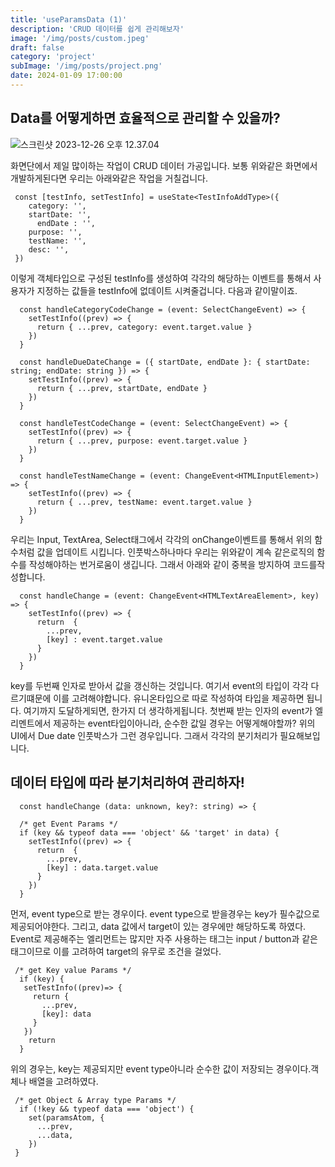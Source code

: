```yaml
---
title: 'useParamsData (1)'
description: 'CRUD 데이터를 쉽게 관리해보자'
image: '/img/posts/custom.jpeg'
draft: false
category: 'project'
subImage: '/img/posts/project.png'
date: 2024-01-09 17:00:00
---
```




## Data를 어떻게하면 효율적으로 관리할 수 있을까?

![스크린샷 2023-12-26 오후 12.37.04](/img/posts/useparams-1.png)



화면단에서 제일 많이하는 작업이 CRUD 데이터 가공입니다. 보통 위와같은 화면에서 개발하게된다면 우리는 아래와같은 작업을 거칠겁니다. 

```tsx
 const [testInfo, setTestInfo] = useState<TestInfoAddType>({
    category: '',
    startDate: '',
	  endDate : '',
    purpose: '',
    testName: '',
    desc: '',
 })
```

이렇게 객체타입으로 구성된 testInfo를 생성하여 각각의 해당하는 이벤트를 통해서 사용자가 지정하는 값들을 testInfo에 없데이트 시켜줄겁니다. 다음과 같이말이죠.

```tsx
  const handleCategoryCodeChange = (event: SelectChangeEvent) => {
    setTestInfo((prev) => {
      return { ...prev, category: event.target.value }
    })
  }

  const handleDueDateChange = ({ startDate, endDate }: { startDate: string; endDate: string }) => {
    setTestInfo((prev) => {
      return { ...prev, startDate, endDate }
    })
  }

  const handleTestCodeChange = (event: SelectChangeEvent) => {
    setTestInfo((prev) => {
      return { ...prev, purpose: event.target.value }
    })
  }

  const handleTestNameChange = (event: ChangeEvent<HTMLInputElement>) => {
    setTestInfo((prev) => {
      return { ...prev, testName: event.target.value }
    })
  }
```

우리는 Input, TextArea, Select태그에서 각각의 onChange이벤트를 통해서 위의 함수처럼 값을 업데이트 시킵니다. 인풋박스하나마다 우리는 위와같이 계속 같은로직의 함수를 작성해야하는 번거로움이 생깁니다. 그래서 아래와 같이 중복을 방지하여 코드를작성합니다.

```tsx
  const handleChange = (event: ChangeEvent<HTMLTextAreaElement>, key) => {
    setTestInfo((prev) => {
      return  {
        ...prev,
        [key] : event.target.value
      }
    })
  }
```

key를 두번째 인자로 받아서 값을 갱신하는 것입니다. 여기서 event의 타입이 각각 다르기떄문에 이를 고려해야합니다. 유니온타입으로 따로 작성하여 타입을 제공하면 됩니다. 여기까지 도달하게되면, 한가지 더 생각하게됩니다. 첫번째 받는 인자의 event가 엘리멘트에서 제공하는 event타입이아니라, 순수한 값일 경우는 어떻게해야할까? 위의 UI에서 Due date 인풋박스가 그런 경우입니다. 그래서 각각의 분기처리가 필요해보입니다.



## 데이터 타입에 따라 분기처리하여 관리하자!

```tsx
  const handleChange (data: unknown, key?: string) => {
    
  /* get Event Params */
  if (key && typeof data === 'object' && 'target' in data) {
    setTestInfo((prev) => {
      return  {
        ...prev,
        [key] : data.target.value
      }
    })
  }
```

먼저, event  type으로 받는 경우이다. event type으로 받을경우는 key가 필수값으로 제공되어야한다. 그리고, data 값에서 target이 있는 경우에만 해당하도록 하였다. Event로 제공해주는 엘리먼트는 많지만 자주 사용하는 태그는 input / button과 같은 태그이므로 이를 고려하여 target의 유무로 조건을 걸었다.



```tsx
 /* get Key value Params */
  if (key) {
   setTestInfo((prev)=> {
     return {
       ...prev,
       [key]: data
     }
   })
    return
  }

```

위의 경우는, key는 제공되지만 event type아니라 순수한 값이 저장되는 경우이다.객체나 배열을 고려하였다.



```tsx
 /* get Object & Array type Params */
  if (!key && typeof data === 'object') {
    set(paramsAtom, {
      ...prev,
      ...data,
    })
 }
```



